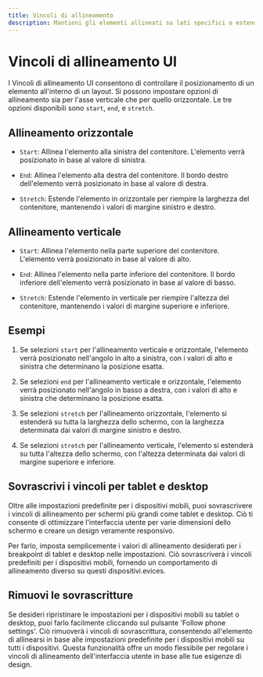 ```yaml
---
title: Vincoli di allineamento
description: Mantieni gli elementi allineati su lati specifici o estendili seguendo le dimensioni dello schermo.
---
```


# Vincoli di allineamento UI

I Vincoli di allineamento UI consentono di controllare il posizionamento di un elemento all'interno di un layout. Si possono impostare opzioni di allineamento sia per l'asse verticale che per quello orizzontale.  Le tre opzioni disponibili sono `start`, `end`, e `stretch`.

<YouTube id="LRhMnuvEg7A" />

## Allineamento orizzontale

* `Start`: Allinea l'elemento alla sinistra del contenitore. L'elemento verrà posizionato in base al valore di sinistra.

* `End`: Allinea l'elemento alla destra del contenitore. Il bordo destro dell'elemento verrà posizionato in base al valore di destra.

* `Stretch`: Estende l'elemento in orizzontale per riempire la larghezza del contenitore, mantenendo i valori di margine sinistro e destro.

## Allineamento verticale

* `Start`: Allinea l'elemento nella parte superiore del contenitore. L'elemento verrà posizionato in base al valore di alto.

* `End`: Allinea l'elemento nella parte inferiore del contenitore. Il bordo inferiore dell'elemento verrà posizionato in base al valore di basso.

* `Stretch`:  Estende l'elemento in verticale per riempire l'altezza del contenitore, mantenendo i valori di margine superiore e inferiore.

## Esempi

1. Se selezioni `start` per l'allineamento verticale e orizzontale, l'elemento verrà posizionato nell'angolo in alto a sinistra, con i valori di alto e sinistra che determinano la posizione esatta.

2. Se selezioni `end`  per l'allineamento verticale e orizzontale, l'elemento verrà posizionato nell'angolo in basso a destra, con i valori di alto e sinistra che determinano la posizione esatta.

3. Se selezioni `stretch` per l'allineamento orizzontale, l'elemento si estenderà su tutta la larghezza dello schermo, con la larghezza determinata dai valori di margine sinistro e destro.

4. Se selezioni `stretch` per l'allineamento verticale, l'elemento si estenderà su tutta l'altezza dello schermo, con l'altezza determinata dai valori di margine superiore e inferiore.


## Sovrascrivi i vincoli per tablet e desktop

Oltre alle impostazioni predefinite per i dispositivi mobili, puoi sovrascrivere i vincoli di allineamento per schermi più grandi come tablet e desktop. Ciò ti consente di ottimizzare l'interfaccia utente per varie dimensioni dello schermo e creare un design veramente responsivo.

Per farlo, imposta semplicemente i valori di allineamento desiderati per i breakpoint di tablet e desktop nelle impostazioni. Ciò sovrascriverà i vincoli predefiniti per i dispositivi mobili, fornendo un comportamento di allineamento diverso su questi dispositivi.evices.

## Rimuovi le sovrascritture

Se desideri ripristinare le impostazioni per i dispositivi mobili su tablet o desktop, puoi farlo facilmente cliccando sul pulsante 'Follow phone settings'. Ciò rimuoverà i vincoli di sovrascrittura, consentendo all'elemento di allinearsi in base alle impostazioni predefinite per i dispositivi mobili su tutti i dispositivi. Questa funzionalità offre un modo flessibile per regolare i vincoli di allineamento dell'interfaccia utente in base alle tue esigenze di design.
